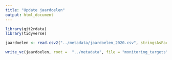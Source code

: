 ```yaml
---
title: "Update jaardoelen"
output: html_document
---
```


```r
library(git2rdata)
library(tidyverse)
```


```r
jaardoelen <- read.csv2("../metadata/jaardoelen_2020.csv", stringsAsFactors = FALSE)
```

```r
write_vc(jaardoelen, root =  "../metadata", file = "monitoring_targets", sorting = c("meetnet", "jaar"))
```

